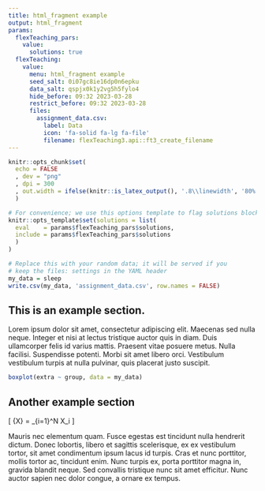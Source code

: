 ```yaml
---
title: html_fragment example
output: html_fragment
params:
  flexTeaching_pars:
    value:
      solutions: true
  flexTeaching:
    value:
      menu: html_fragment example
      seed_salt: 0i07gc8ie16dp0n6epku
      data_salt: qspjx0k1y2vg5h5fylo4
      hide_before: 09:32 2023-03-28
      restrict_before: 09:32 2023-03-28
      files:
        assignment_data.csv:
          label: Data
          icon: 'fa-solid fa-lg fa-file'
          filename: flexTeaching3.api::ft3_create_filename
---
```


```r
knitr::opts_chunk$set(
  echo = FALSE
  , dev = "png"
  , dpi = 300
  , out.width = ifelse(knitr::is_latex_output(), '.8\\linewidth', '80%')
  )

# For convenience; we use this options template to flag solutions blocks
knitr::opts_template$set(solutions = list(
  eval    = params$flexTeaching_pars$solutions, 
  include = params$flexTeaching_pars$solutions
  )
)

# Replace this with your random data; it will be served if you 
# keep the files: settings in the YAML header
my_data = sleep
write.csv(my_data, 'assignment_data.csv', row.names = FALSE)

```

## This is an example section.

Lorem ipsum dolor sit amet, consectetur adipiscing elit. Maecenas sed nulla neque. Integer et nisi at lectus tristique auctor quis in diam. Duis ullamcorper felis id varius mattis. Praesent vitae posuere metus. Nulla facilisi. Suspendisse potenti. Morbi sit amet libero orci. Vestibulum vestibulum turpis at nulla pulvinar, quis placerat justo suscipit. 

```r

boxplot(extra ~ group, data = my_data)
```

## Another example section

\[
\bar{X} = \frac{1}{N}\sum_{i=1}^N X_i
\]

Mauris nec elementum quam. Fusce egestas est tincidunt nulla hendrerit dictum. Donec lobortis, libero et sagittis scelerisque, ex ex vestibulum tortor, sit amet condimentum ipsum lacus id turpis. Cras et nunc porttitor, mollis tortor ac, tincidunt enim. Nunc turpis ex, porta porttitor magna in, gravida blandit neque. Sed convallis tristique nunc sit amet efficitur. Nunc auctor sapien nec dolor congue, a ornare ex tempus. 

